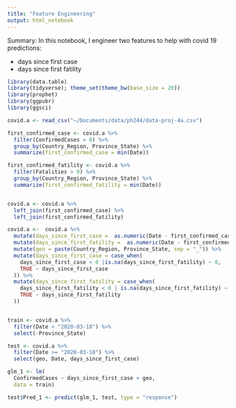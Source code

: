 ```yaml
---
title: "Feature Engineering"
output: html_notebook
---
```


Summary: In this notebook, I engineer two features to help with covid 19 predictions:

- days since first case
- days since first fatility

```r
library(data.table)
library(tidyverse); theme_set(theme_bw(base_size = 20))
library(prophet)
library(ggpubr)
library(ggsci)
```



```r
covid.a <- read_csv("~/Documents/data/ph244/data-proj-4a.csv")
```

```r
first_confirmed_case <- covid.a %>% 
  filter(ConfirmedCases > 0) %>% 
  group_by(Country_Region, Province_State) %>% 
  summarize(first_confirmed_case = min(Date))

first_confirmed_fatility <- covid.a %>% 
  filter(Fatalities > 0) %>% 
  group_by(Country_Region, Province_State) %>% 
  summarize(first_confirmed_fatility = min(Date))


covid.a <- covid.a %>% 
  left_join(first_confirmed_case) %>% 
  left_join(first_confirmed_fatility)
```


```r
covid.a <-  covid.a %>% 
  mutate(days_since_first_case =  as.numeric(Date - first_confirmed_case)) %>% 
  mutate(days_since_first_fatility =  as.numeric(Date - first_confirmed_fatility)) %>% 
  mutate(geo = paste(Country_Region, Province_State, sep = "_")) %>% 
  mutate(days_since_first_case = case_when(
    days_since_first_case < 0 |is.na(days_since_first_fatility) ~ 0, 
    TRUE ~ days_since_first_case
  )) %>% 
  mutate(days_since_first_fatility = case_when(
    days_since_first_fatility < 0 | is.na(days_since_first_fatility) ~ 0, 
    TRUE ~ days_since_first_fatility
  ))


train <- covid.a %>% 
  filter(Date < "2020-03-18") %>% 
  select(-Province_State)

test <- covid.a %>% 
  filter(Date >= "2020-03-18") %>% 
  select(geo, Date, days_since_first_case)

```

```r
glm_1 <- lm(
  ConfirmedCases ~ days_since_first_case + geo, 
  data = train)

test$Pred_1 <- predict(glm_1, test, type = "response") 
```








